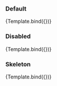 
<Meta title="Form/TextField" component={TextFieldStoryTypes}/>

### Default
<Canvas>
    <Story name="with value" args={{label: "label", value: "text"}}>
        {Template.bind({})}
    </Story>
</Canvas>

### Disabled
<Canvas>
  <Story name="disabled" args={{label: "label", value: "text", disabled: true}}>
    {Template.bind({})}
  </Story>
</Canvas>

### Skeleton
<Canvas>
    <Story name="without value" args={{label: "label"}}>
        {Template.bind({})}
    </Story>
</Canvas>
